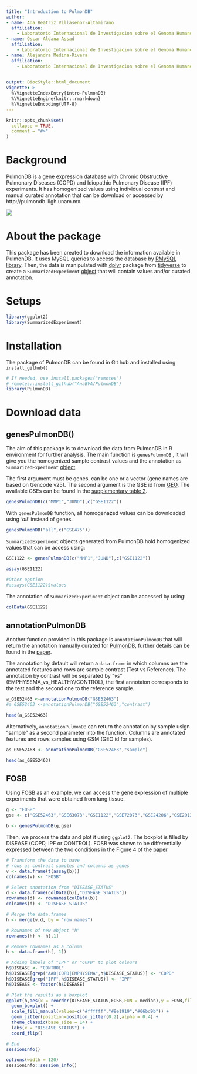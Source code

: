 ```yaml
---
title: "Introduction to PulmonDB"
author: 
- name: Ana Beatriz Villasenor-Altamirano
  affiliation:
    - Laboratorio Internacional de Investigacion sobre el Genoma Humano (LIIGH), UNAM
- name: Oscar Aldana Assad
  affiliation:
    - Laboratorio Internacional de Investigacion sobre el Genoma Humano (LIIGH), UNAM
- name: Alejandra Medina-Rivera
  affiliation:
    - Laboratorio Internacional de Investigacion sobre el Genoma Humano (LIIGH), UNAM
 

output: BiocStyle::html_document
vignette: >
  %\VignetteIndexEntry{intro-PulmonDB}
  %\VignetteEngine{knitr::rmarkdown}
  %\VignetteEncoding{UTF-8}
---
```



```r
knitr::opts_chunk$set(
  collapse = TRUE,
  comment = "#>"
)
```



# Background

PulmonDB is a gene expression database with Chronic Obstructive Pulmonary Diseases (COPD) and Idiopathic Pulmonary Disease (IPF) experiments. It has homogenized values using individual contrast and manual curated annotation that can be download or accessed by http://pulmondb.liigh.unam.mx. 

![](./Figures/pulmondb.jpg)

# About the package 

This package has been created to download the information available in PulmonDB. It uses MySQL queries to access the database by [RMySQL library](https://cran.r-project.org/web/packages/RMySQL/index.html). Then, the data is manipulated with [dplyr](https://dplyr.tidyverse.org/) package from [tidyverse](https://www.tidyverse.org/) to create a `SummarizedExperiment` [object](https://bioconductor.org/packages/3.9/bioc/vignettes/SummarizedExperiment/inst/doc/SummarizedExperiment.html) that will contain values and/or curated annotation. 


# Setups

```r
library(ggplot2)
library(SummarizedExperiment)
```

# Installation

The package of PulmonDB can be found in Git hub and installed using ` install_github()`

```r
# If needed, use install.packages("remotes")
# remotes::install_github("AnaBVA/PulmonDB")
library(PulmonDB)
```

# Download data 
 
## genesPulmonDB()

The aim of this package is to download the data from PulmonDB in R environment for further analysis. The main function is `genesPulmonDB` , it will give you the homogenized sample contrast values and the annotation as `SummarizedExperiment` [object](https://bioconductor.org/packages/3.9/bioc/vignettes/SummarizedExperiment/inst/doc/SummarizedExperiment.html). 

The first argument must be genes, can be one or a vector (gene names are based on Gencode v25). The second argument is the GSE id from [GEO](https://www.ncbi.nlm.nih.gov/geo/browse/). The available GSEs can be found in the [supplementary table 2](https://www.biorxiv.org/content/10.1101/726745v1.full).

```r

genesPulmonDB(c("MMP1","JUND"),c("GSE1122"))

```
With `genesPulmonDB` function, all homogenazed values can be downloaded using *'all'* instead of genes.

```r

genesPulmonDB("all",c("GSE475"))

```

`SummarizedExperiment` objects generated from PulmonDB hold homogenized values that can be access using:

```r

GSE1122 <- genesPulmonDB(c("MMP1","JUND"),c("GSE1122"))

assay(GSE1122)

#Other opption
#assays(GSE1122)$values

```

The annotation of `SummarizedExperiment` object can be accessed by using:


```r

colData(GSE1122)

```

## annotationPulmonDB

Another function provided in this package is `annotationPulmonDB` that will return the annotation manually curated for [PulmonDB](http://pulmondb.liigh.unam.mx/), further details can be found in the [paper](https://www.biorxiv.org/content/10.1101/726745v1.full). 

The annotation by default will return a `data.frame` in which columns are the annotated features and rows are sample contrast (Test vs Reference). The annotation by contrast will be  separated by "_vs_" (EMPHYSEMA_vs_HEALTHY/CONTROL), the first annotaion corresponds to the test and the second one to the reference sample.

```r

a_GSE52463 <-annotationPulmonDB("GSE52463")
#a_GSE52463 <-annotationPulmonDB("GSE52463","contrast")

head(a_GSE52463)

```

Alternatively, `annotationPulmonDB` can return the annotation by sample usign "sample" as a second parameter into the function. Columns are annotated features and rows samples using GSM (GEO id for samples).

```r

as_GSE52463 <- annotationPulmonDB("GSE52463","sample")

head(as_GSE52463)

```


## FOSB

Using FOSB as an example, we can access the gene expression of multiple experiments that were obtained from lung tissue.


```r
g <- "FOSB"
gse <- c("GSE52463","GSE63073","GSE1122","GSE72073","GSE24206","GSE29133","GSE37768")

b <- genesPulmonDB(g,gse)

```

Then, we process the data and plot it using `ggplot2`. The boxplot is filled by DISEASE (COPD, IPF or CONTROL). FOSB was shown to be differentially expressed between the two conditions in the Figure 4 of the [paper](https://www.biorxiv.org/content/10.1101/726745v1.full)

```r
# Transform the data to have 
# rows as contrast samples and columns as genes
v <- data.frame(t(assay(b)))
colnames(v) <- "FOSB"

# Select annotation from "DISEASE_STATUS"
d <- data.frame(colData(b)[,"DISEASE_STATUS"])
rownames(d) <- rownames(colData(b))
colnames(d) <- "DISEASE_STATUS"

# Merge the data.frames
h <- merge(v,d, by = "row.names")

# Rownames of new object "h"
rownames(h) <- h[,1]

# Remove rownames as a column
h <- data.frame(h[,-1])

# Adding labels of "IPF" or "COPD" to plot colours
h$DISEASE <- "CONTROL"
h$DISEASE[grep("AAD|COPD|EMPHYSEMA",h$DISEASE_STATUS)] <- "COPD"
h$DISEASE[grep("IPF",h$DISEASE_STATUS)] <- "IPF"
h$DISEASE <- factor(h$DISEASE)

# Plot the results as a boxplot
ggplot(h,aes(x = reorder(DISEASE_STATUS,FOSB,FUN = median),y = FOSB,fill= DISEASE)) + 
  geom_boxplot() +
  scale_fill_manual(values=c("#ffffff","#9e1919","#06bd9b")) +
  geom_jitter(position=position_jitter(0.2),alpha = 0.4) +
  theme_classic(base_size = 14) +
  labs(x = "DISEASE_STATUS") +
  coord_flip() 

```

```r
# End
sessionInfo()

options(width = 120)
sessioninfo::session_info()
```


